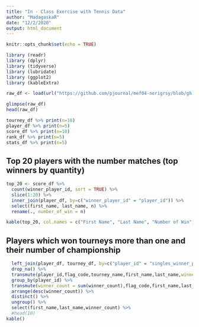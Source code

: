 ---
title: "In - Class Exercise with Tennis Data"
author: "MadagaskaR"
date: "12/2/2020"
output: html_document
---

```{r setup, include=FALSE}
knitr::opts_chunk$set(echo = TRUE)

library (readr)
library (dplyr)
library (tidyverse)
library (lubridate)
library (ggplot2)
library (kableExtra)

```

```{r}
raw_df <- load(url("https://github.com/pjournal/mef04-nerigrsy/blob/gh-pages/atp_tennis_data_2017.RData?raw=true"))

glimpse(raw_df)
head(raw_df)
```
```{r}

tourney_df %>% print(n=10)
player_df %>% print(n=5)
score_df %>% print(n=10)
rank_df %>% print(n=5)
stats_df %>% print(n=5)

```
## Top 20 players with the number matches (top winners by quantity)

```{r}
top_20 <- score_df %>% 
  count(winner_player_id, sort = TRUE) %>%
  slice(1:20) %>%
  inner_join(player_df, by=c("winner_player_id" = "player_id")) %>%
  select(first_name, last_name, n) %>%
  rename(., number_of_win = n)

kable(top_20, col.names = c("First Name", "Last Name", "Number of Win"))

```

## Players which won tourneys more than one and their number of championship

```{r}
  left_join(player_df, tourney_df, by=c("player_id" = "singles_winner_player_id")) %>% 
  drop_na() %>%
  transmute(player_id,flag_code,tourney_name,first_name,last_name,winner_count = 1) %>%
  group_by(player_id) %>% 
  transmute(winner_count = sum(winner_count),flag_code,first_name,last_name) %>% 
  arrange(desc(winner_count)) %>%
  distinct() %>%
  ungroup() %>% 
  select(first_name,last_name,winner_count) %>%
  #head(10)
kable()
```


